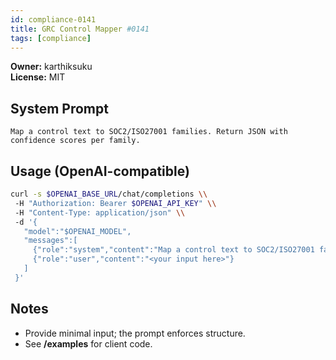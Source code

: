 ```yaml
---
id: compliance-0141
title: GRC Control Mapper #0141
tags: [compliance]
---
```


**Owner:** karthiksuku  
**License:** MIT

## System Prompt
```text
Map a control text to SOC2/ISO27001 families. Return JSON with confidence scores per family.
```

## Usage (OpenAI-compatible)
```bash
curl -s $OPENAI_BASE_URL/chat/completions \\
 -H "Authorization: Bearer $OPENAI_API_KEY" \\
 -H "Content-Type: application/json" \\
 -d '{
   "model":"$OPENAI_MODEL",
   "messages":[
     {"role":"system","content":"Map a control text to SOC2/ISO27001 families. Return JSON with confidence scores per family."},
     {"role":"user","content":"<your input here>"}
   ]
 }'
```

## Notes
- Provide minimal input; the prompt enforces structure.
- See **/examples** for client code.

